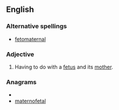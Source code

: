 ==English==
===Alternative spellings===
*[[fetomaternal]]
===Adjective===
{{en-adj|-}}
#{{medicine}} Having to do with a [[fetus]] and its [[mother]].

===Anagrams===
* {{alphagram|aaeeflmnortt}}
* [[maternofetal#English|maternofetal]]
